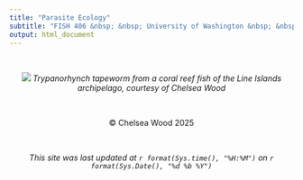 ```yaml
---
title: "Parasite Ecology"
subtitle: "FISH 406 &nbsp; &nbsp; University of Washington &nbsp; &nbsp; Fall 2025"
output: html_document
---
```


<style>
h1 {
  text-align: center;
}

h2 {
  text-align: center;
}

h3 {
  text-align: center;
}
</style>

<br>


<p align="center">
    <img src="images/trypanorhynch.jpg">
    <em>Trypanorhynch tapeworm from a coral reef fish of the Line Islands archipelago, courtesy of Chelsea Wood</em>
</p>

<br>

<center>&copy; Chelsea Wood 2025</center>

<br>

<center>*This site was last updated at `r format(Sys.time(), "%H:%M")` on `r format(Sys.Date(), "%d %b %Y")`*</center>

